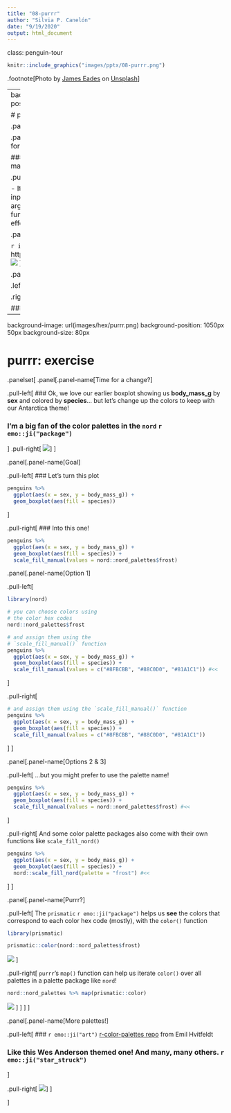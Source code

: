 ```yaml
---
title: "08-purrr"
author: "Silvia P. Canelón"
date: "9/19/2020"
output: html_document
---
```


class: penguin-tour

```r
knitr::include_graphics("images/pptx/08-purrr.png")
```

.footnote[<span>Photo by <a href="https://unsplash.com/@eadesstudio?utm_source=unsplash&amp;utm_medium=referral&amp;utm_content=creditCopyText">James Eades</a> on <a href="https://unsplash.com/collections/12240655/palmerpenguins/d5aed8c855e26061e5e651d3f180b76d?utm_source=unsplash&amp;utm_medium=referral&amp;utm_content=creditCopyText">Unsplash</a></span>
]

---
background-image: url(images/hex/purrr.png)
background-position: 1050px 50px
background-size: 80px
  
# purrr: info

.panelset[

.panel[.panel-name[Overview]
.pull-left[
### Provides tools for working with functions and vectors 

### The `purrr` family of functions helps us replace for loops, making our code easier to read and more succint.
]

.pull-right[
### With `purrr` you can

- Iterate over a single input with `map()`
- Iterate over two inputs in parallel with `map2()`
- Iterate with multiple arguments with `pmap()`
- Iterate with multiple arguments and functions with `invoke_map()`
- Call a function for its side-effects with `walk()`, `walk2()`, and `pwalk()`
]
]

.panel[.panel-name[Cheatsheet]

`r icon::fa("file-pdf")` PDF: https://github.com/rstudio/cheatsheets/raw/master/purrr.pdf
![](https://raw.githubusercontent.com/rstudio/cheatsheets/master/pngs/thumbnails/purrr-cheatsheet-thumbs.png)
]

.panel[.panel-name[Reading]

.left-column[
```r
knitr::include_graphics("images/r4ds-cover.png")
```
]

.right-column[
### R for Data Science: [Ch 21 Iteration](https://r4ds.had.co.nz/iteration.html)

### Package documentation: https://purrr.tidyverse.org/
]
]
]

---
background-image: url(images/hex/purrr.png)
background-position: 1050px 50px
background-size: 80px

# purrr: exercise

.panelset[
.panel[.panel-name[Time for a change?]

.pull-left[
### Ok, we love our earlier boxplot showing us **body_mass_g** by **sex** and colored by **species**... but let's change up the colors to keep with our Antarctica theme!

### I'm a big fan of the color palettes in the `nord` `r emo::ji("package")`
]
.pull-right[
![](https://raw.githubusercontent.com/jkaupp/nord/master/man/figures/README-palettes-1.png)
]
]

.panel[.panel-name[Goal]

.pull-left[
### Let's turn this plot
```r
penguins %>%
  ggplot(aes(x = sex, y = body_mass_g)) +
  geom_boxplot(aes(fill = species))
```
]

.pull-right[
### Into this one!
```r
penguins %>%
  ggplot(aes(x = sex, y = body_mass_g)) +
  geom_boxplot(aes(fill = species)) +
  scale_fill_manual(values = nord::nord_palettes$frost)
```

.panel[.panel-name[Option 1]

.pull-left[
```r
library(nord)

# you can choose colors using 
# the color hex codes
nord::nord_palettes$frost
```

```r
# and assign them using the 
# `scale_fill_manual()` function
penguins %>%
  ggplot(aes(x = sex, y = body_mass_g)) +
  geom_boxplot(aes(fill = species)) +
  scale_fill_manual(values = c("#8FBCBB", "#88C0D0", "#81A1C1")) #<<
```
]

.pull-right[
```r
# and assign them using the `scale_fill_manual()` function
penguins %>%
  ggplot(aes(x = sex, y = body_mass_g)) +
  geom_boxplot(aes(fill = species)) +
  scale_fill_manual(values = c("#8FBCBB", "#88C0D0", "#81A1C1"))
```
]
]


.panel[.panel-name[Options 2 & 3]

.pull-left[
...but you might prefer to use the palette name! <br/>
```r
penguins %>%
  ggplot(aes(x = sex, y = body_mass_g)) +
  geom_boxplot(aes(fill = species)) +
  scale_fill_manual(values = nord::nord_palettes$frost) #<<
```
]

.pull-right[
And some color palette packages also come with their own functions like `scale_fill_nord()`
```r
penguins %>%
  ggplot(aes(x = sex, y = body_mass_g)) +
  geom_boxplot(aes(fill = species)) +
  nord::scale_fill_nord(palette = "frost") #<<
```
]
]

.panel[.panel-name[Purrr?]

.pull-left[
The `prismatic` `r emo::ji("package")` helps us **see** the colors that correspond to each color hex code (mostly), with the `color()` function

```r
library(prismatic)
```

```r
prismatic::color(nord::nord_palettes$frost)
```
![](images/nord_frost.png)
]

.pull-right[
`purrr`'s `map()` function can help us iterate `color()` over all palettes in a palette package like `nord`!

```r
nord::nord_palettes %>% map(prismatic::color)
```

![](images/nord_multiple.png)
]
]
]
]

.panel[.panel-name[More palettes!]

.pull-left[
### `r emo::ji("art")` [r-color-palettes repo](https://github.com/EmilHvitfeldt/r-color-palettes) from Emil Hvitfeldt

### Like this Wes Anderson themed one! And many, many others. `r emo::ji("star_struck")`
]

.pull-right[
![](images/wesanderson_example.png)
]
]

]